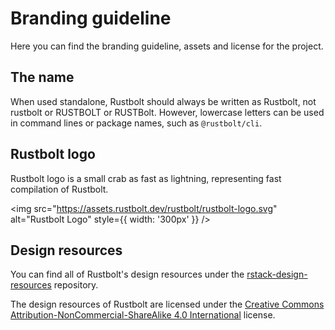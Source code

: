 # Branding guideline

Here you can find the branding guideline, assets and license for the project.

## The name

When used standalone, Rustbolt should always be written as Rustbolt, not rustbolt or RUSTBOLT or RUSTBolt. However, lowercase letters can be used in command lines or package names, such as `@rustbolt/cli`.

## Rustbolt logo

Rustbolt logo is a small crab as fast as lightning, representing fast compilation of Rustbolt.

<img
  src="https://assets.rustbolt.dev/rustbolt/rustbolt-logo.svg"
  alt="Rustbolt Logo"
  style={{ width: '300px' }}
/>

## Design resources

You can find all of Rustbolt's design resources under the [rstack-design-resources](https://github.com/rustbolt-contrib/rstack-design-resources) repository.

The design resources of Rustbolt are licensed under the [Creative Commons Attribution-NonCommercial-ShareAlike 4.0 International](https://creativecommons.org/licenses/by-nc-sa/4.0/deed.en) license.

